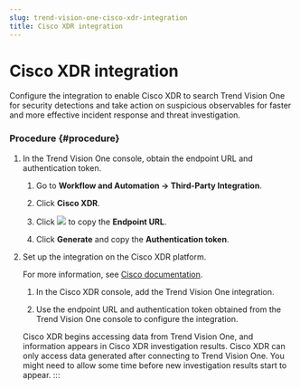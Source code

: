 ```yaml
---
slug: trend-vision-one-cisco-xdr-integration
title: Cisco XDR integration
---
```

# Cisco XDR integration

Configure the integration to enable Cisco XDR to search Trend Vision One for security detections and take action on suspicious observables for faster and more effective incident response and threat investigation.

### Procedure {#procedure}

1.  In the Trend Vision One console, obtain the endpoint URL and authentication token.

    1.  Go to **Workflow and Automation → Third-Party Integration**.

    2.  Click **Cisco XDR**.

    3.  Click ![](/images/dddna_summary_detection_copy=GUID-4DE35BE5-57A5-4919-BF9C-5EC95F9CA8FD=1=en-us=Low.webp) to copy the **Endpoint URL**.

    4.  Click **Generate** and copy the **Authentication token**.

2.  Set up the integration on the Cisco XDR platform.

    For more information, see [Cisco documentation](https://docs.xdr.security.cisco.com/Content/Administration/cisco-third-party-integrations-and-capabilities.htm).

    1.  In the Cisco XDR console, add the Trend Vision One integration.

    2.  Use the endpoint URL and authentication token obtained from the Trend Vision One console to configure the integration.

    Cisco XDR begins accessing data from Trend Vision One, and information appears in Cisco XDR investigation results. Cisco XDR can only access data generated after connecting to Trend Vision One. You might need to allow some time before new investigation results start to appear.
:::
